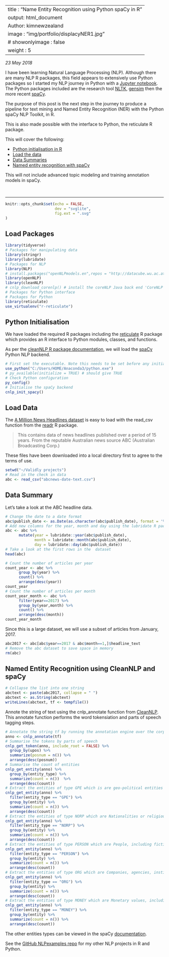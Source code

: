 
---
title : "Name Entity Recognition using Python spaCy in R"
output: html_document
Author: kimnewzealand
image : "img/portfolio/displacyNER1.jpg"
# showonlyimage : false
weight : 5
---


*23 May 2018*

I have been learning Natural Language Processing (NLP). Although there are many NLP R packages, this field appears to extensively use Python packages so I started my NLP journey in Python with a [Jupyter notebook](https://github.com/kimnewzealand/NLPexampleprojects/blob/master/Basic%2BText%2BMining%2BNLP%2BABC%2Bexample.ipynb).  The Python packages included are the research tool [NLTK](https://www.nltk.org/), [gensim](https://radimrehurek.com/gensim/) then the more recent [spaCy](https://spacy.io/).

The purpose of this post is the next step in the journey to produce a pipeline for text mining and Named Entity Recognition (NER) with the Python spaCy NLP Toolkit, in R. 

This is also made possible with the interface to Python, the reticulate R package.

This will cover the following:

+ [Python initialisation in R](#python-initialisation)
+ [Load the data](#load-data)
+ [Data Summaries](#data-summary)
+ [Named entity recognition with spaCy](#named-entity-recognition-using-cleannlp)


This will not include advanced topic modeling and training annotation models in spaCy.

<br><hr>

```r
knitr::opts_chunk$set(echo = FALSE,  
                      dev = "svglite",
                      fig.ext = ".svg"
)
```

## Load Packages

```r
library(tidyverse)
# Packages for manipulating data
library(stringr)
library(lubridate)
# Packages for NLP
library(NLP)
# install.packages("openNLPmodels.en",repos = "http://datacube.wu.ac.at/", type = "source")
library(openNLP)
library(cleanNLP)
# cnlp_download_corenlp() # install the coreNLP Java back end 'CoreNLP' <http://stanfordnlp.github.io/CoreNLP/>
# Packages for Python interface
# Packages for Python
library(reticulate)
use_virtualenv("r-reticulate")
```

## Python Initialisation

We have loaded the required R packages including the [reticulate](https://rstudio.github.io/reticulate/articles/introduction.html) R package which provides an R interface to Python modules, classes, and functions.

As per the [cleanNLP R package documentation](https://cran.r-project.org/web/packages/cleanNLP/cleanNLP.pdf), we will load the [spaCy](https://spacy.io/) Python NLP backend.

```r
# First set the executable. Note this needs to be set before any initialising
use_python("C:/Users/HOME/Anaconda3/python.exe") 
# py_available(initialize = TRUE) # should give TRUE
# Check Python configuration
py_config()
# Initialise the spaCy backend
cnlp_init_spacy()
```


## Load Data

The [A Million News Headlines dataset](https://www.kaggle.com/therohk/million-headlines/data) is easy to load with the read_csv function from the [readr](https://cran.r-project.org/web/packages/readr/index.html) R package.

> This contains data of news headlines published over a period of 15 years. From the reputable Australian news source ABC (Australian Broadcasting Corp.) 

These files have been downloaded into a local directory first to agree to the terms of use.

```r
setwd("~/Validly projects")
# Read in the check in data
abc <- read_csv("abcnews-date-text.csv")
```


## Data Summary

Let's take a look at the ABC headline data.

```r
# Change the date to a date format
abc$publish_date <- as.Date(as.character(abc$publish_date), format = '%Y%m%d')
# Add new columns for the year, month and day using the lubridate R package
abc <- abc %>%  
      mutate(year = lubridate::year(abc$publish_date),
             month = lubridate::month(abc$publish_date),
             day = lubridate::day(abc$publish_date))
# Take a look at the first rows in the  dataset
head(abc)
```

```r
# Count the number of articles per year
count_year <- abc %>% 
      group_by(year) %>% 
      count() %>% 
      arrange(desc(year))
count_year
# Count the number of articles per month
count_year_month <- abc %>% 
      filter(year==2017) %>% 
      group_by(year,month) %>% 
      count() %>% 
      arrange(desc(month))
count_year_month
```


Since this is a large dataset, we will use a subset of articles from January, 2017. 
```r
abc2017 <- abc[abc$year==2017 & abc$month==1,]$headline_text
# Remove the abc dataset to save space in memory
rm(abc)
```  


## Named Entity Recognition using CleanNLP and spaCy

```r
# Collapse the list into one string
abctext <- paste(abc2017, collapse = " ")
abctext <- as.String(abctext)
writeLines(abctext, tf <- tempfile())
```

Annote the string of text using the cnlp_annotate function from [CleanNLP](https://cran.r-project.org/web/packages/cleanNLP/index.html). This annotate function performs the word tokensiation and parts of speech tagging steps.

```r
# Annotate the string tf by running the annotation engine over the corpus of text
anno <- cnlp_annotate(tf)
# Summarise the tokens by parts of speech
cnlp_get_token(anno, include_root = FALSE) %>%
  group_by(upos) %>%
  summarize(posnum = n()) %>%
  arrange(desc(posnum)) 
# Summarise the count of entities
cnlp_get_entity(anno) %>%
  group_by(entity_type) %>%
  summarize(count = n())  %>%
  arrange(desc(count)) 
# Extract the entities of type GPE which is are geo-political entities such as city, state/province, and country
cnlp_get_entity(anno) %>%
  filter(entity_type == "GPE") %>%
  group_by(entity) %>%
  summarize(count = n()) %>%
  arrange(desc(count)) 
# Extract the entities of type NORP which are Nationalities or religious or political groups.
cnlp_get_entity(anno) %>%
  filter(entity_type == "NORP") %>%
  group_by(entity) %>%
  summarize(count = n()) %>%
  arrange(desc(count))
# Extract the entities of type PERSON which are People, including fictional.
cnlp_get_entity(anno) %>%
  filter(entity_type == "PERSON") %>%
  group_by(entity) %>%
  summarize(count = n()) %>%
  arrange(desc(count))
# Extract the entities of type ORG which are Companies, agencies, institutions, etc.
cnlp_get_entity(anno) %>%
  filter(entity_type == "ORG") %>%
  group_by(entity) %>%
  summarize(count = n()) %>%
  arrange(desc(count))
# Extract the entities of type MONEY which are Monetary values, including unit.
cnlp_get_entity(anno) %>%
  filter(entity_type == "MONEY") %>%
  group_by(entity) %>%
  summarize(count = n()) %>%
  arrange(desc(count))
```


The other entities types can be viewed in the spaCy [documentation](https://spacy.io/usage/linguistic-features#section-named-entities).


See the [GitHub NLPexamples repo](https://github.com/kimnewzealand/NLPexampleprojects) for my other NLP projects in R and Python.

